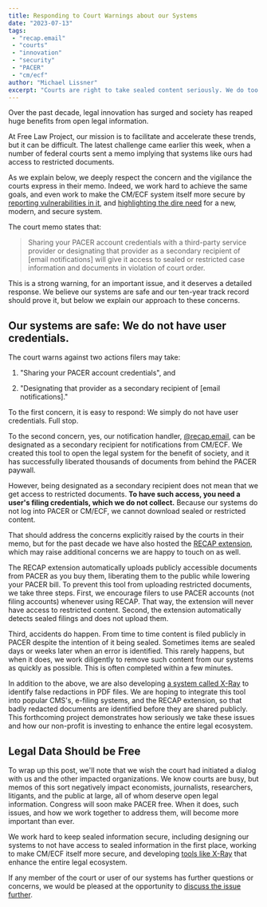 ```yaml
---
title: Responding to Court Warnings about our Systems
date: "2023-07-13"
tags:
 - "recap.email"
 - "courts"
 - "innovation"
 - "security"
 - "PACER"
 - "cm/ecf"
author: "Michael Lissner"
excerpt: "Courts are right to take sealed content seriously. We do too."
---
```


<p class="lead">Over the past decade, legal innovation has surged and society has reaped huge benefits from open legal information.</p>

At Free Law Project, our mission is to facilitate and accelerate these trends, but it can be difficult. The latest challenge came earlier this week, when a number of federal courts sent a memo implying that systems like ours had access to restricted documents.

As we explain below, we deeply respect the concern and the vigilance the courts express in their memo. Indeed, we work hard to achieve the same goals, and even work to make the CM/ECF system itself more secure by [reporting vulnerabilities in it][vuln], and [highlighting the dire need][adv] for a new, modern, and secure system.

The court memo states that:

> Sharing your PACER account credentials with a third-party service provider or designating that provider as a secondary recipient of [email notifications] will give it access to sealed or restricted case information and documents in violation of court order.

This is a strong warning, for an important issue, and it deserves a detailed response. We believe our systems are safe and our ten-year track record should prove it, but below we explain our approach to these concerns.

[vuln]: /2017/02/20/pacer-is-vulnerable/
[adv]: /2021/10/05/pacer-is-a-national-security-problem/

## Our systems are safe: We do not have user credentials.

The court warns against two actions filers may take:

1. "Sharing your PACER account credentials", and

2. "Designating that provider as a secondary recipient of [email notifications]."

To the first concern, it is easy to respond: We simply do not have user credentials. Full stop.

To the second concern, yes, our notification handler, [@recap.email][rde], can be designated as a secondary recipient for notifications from CM/ECF. We created this tool to open the legal system for the benefit of society, and it has successfully liberated thousands of documents from behind the PACER paywall.

However, being designated as a secondary recipient does not mean that we get access to restricted documents. **To have such access, you need a user's filing credentials, which we do not collect.** Because our systems do not log into PACER or CM/ECF, we cannot download sealed or restricted content.

That should address the concerns explicitly raised by the courts in their memo, but for the past decade we have also hosted the [RECAP extension][r], which may raise additional concerns we are happy to touch on as well.

The RECAP extension automatically uploads publicly accessible documents from PACER as you buy them, liberating them to the public while lowering your PACER bill. To prevent this tool from uploading restricted documents, we take three steps. First, we encourage filers to use PACER accounts (not filing accounts) whenever using RECAP. That way, the extension will never have access to restricted content. Second, the extension automatically detects sealed filings and does not upload them.

Third, accidents do happen. From time to time content is filed publicly in PACER despite the intention of it being sealed. Sometimes items are sealed days or weeks later when an error is identified. This rarely happens, but when it does, we work diligently to remove such content from our systems as quickly as possible. This is often completed within a few minutes.

In addition to the above, we are also developing [a system called X-Ray][x] to identify false redactions in PDF files. We are hoping to integrate this tool into popular CMS's, e-filing systems, and the RECAP extension, so that badly redacted documents are identified before they are shared publicly. This forthcoming project demonstrates how seriously we take these issues and how our non-profit is investing to enhance the entire legal ecosystem.

[r]: https://free.law/recap/
[rde]: https://recap.email
[x]: /open-source-tools#x-ray


## Legal Data Should be Free

To wrap up this post, we'll note that we wish the court had initiated a dialog with us  and the other impacted organizations. We know courts are busy, but memos of this sort negatively impact economists, journalists, researchers, litigants, and the public at large, all of whom deserve open legal information. Congress will soon make PACER free. When it does, such issues, and how we work together to address them, will become more important than ever.

We work hard to keep sealed information secure, including designing our systems to not have access to sealed information in the first place, working to make CM/ECF itself more secure, and developing [tools like X-Ray][x] that enhance the entire legal ecosystem.

If any member of the court or user of our systems has further questions or concerns, we would be pleased at the opportunity to [discuss the issue further][c].

[c]: /contact/
